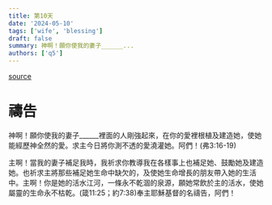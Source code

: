 ```yaml
---
title: 第10天
date: '2024-05-10'
tags: ['wife', 'blessing']
draft: false
summary: 神啊！願你使我的妻子______...
authors: ['q5']
---
```


[source](https://q5help.me/faith/Prayforwife31Days.jsp)

# 禱告


神啊！願你使我的妻子______裡面的人剛強起來，在你的愛裡根植及建造她，使她能經歷神全然的愛。求主今日將你測不透的愛澆灌她。阿們！(弗3:16-19)

主啊！當我的妻子補足我時，我祈求你教導我在各樣事上也補足她、鼓勵她及建造她。也祈求主將那些補足她生命中缺欠的，及使她生命增長的朋友帶入她的生活中。主啊！你是她的活水江河，一條永不乾涸的泉源，願她常飲於主的活水，使她屬靈的生命永不枯乾。(箴11:25；約7:38)奉主耶穌基督的名禱告，阿們！

